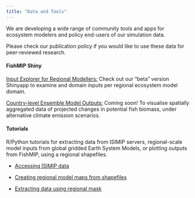 ```yaml
---
title: "Data and Tools"
---
```


We are developing a wide range of community tools and apps for ecosystem modelers and policy end-users of our simulation data.

Please check our publication policy if you would like to use these data for peer-reviewed research.

#### FishMIP Shiny

[[Input Explorer for Regional Modellers]{.underline}](https://0rl5bx-julia0blanchard.shinyapps.io/FishMIP_Input_Explorer/)[:]{.underline} Check out our "beta" version Shinyapp to examine and domain inputs per regional ecosystem model domain.

[Country-level Ensemble Model Outputs:]{.underline} Coming soon! To visualise spatially aggregated data of projected changes in potential fish biomass, under alternative climate emission scenarios.

#### Tutorials

R/Python tutorials for extracting data from ISIMIP servers, regional-scale model inputs from global gridded Earth System Models, or plotting outputs from FishMIP, using a regional shapefiles.

-   [Accessing ISIMIP data](https://github.com/Fish-MIP/FishMIP_NOAA_workshop/blob/main/scripts/Accessing_climate_data_ISIMIP.md)

-   [Creating regional model maps from shapefiles](https://github.com/Fish-MIP/FishMIP_regions)

-   [Extracting data using regional mask](https://github.com/Fish-MIP/FishMIP_extracting-data/blob/main/Scripts/Extracting_FishMIP_data.md)

